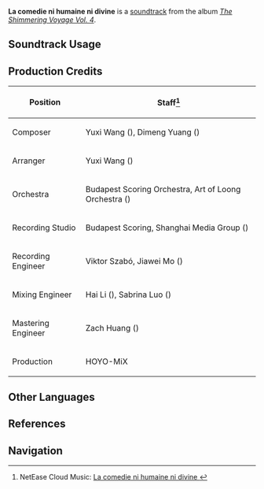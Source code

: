 {{Soundtrack Infobox
|image          = The Shimmering Voyage Vol 4.png
|album          = The Shimmering Voyage Vol. 4
|disc           = 2
|number         = 37
|featured       = 
|featured2      = 
|featured3      = 
|featured_disc  = 
|featured_disc2 = 
|featured_disc3 = 
|youtube_id     = Yql9NDlJvp0
|spotify_id     = 07K7Tt65gr1izU0fRFS6B6
|previous       = Lightless Dissonance
|next           = Tout est bien qui finit bien
}}
'''La comedie ni humaine ni divine''' is a [[soundtrack]] from the album ''[[The Shimmering Voyage Vol. 4]]''.

==Soundtrack Usage==
{{Soundtrack Usage
|location          = 
|quest             = Apocalypse//cutscene
|domain            = 
|eventgameplay     = 
|special_displayed = 
|special           = 
|teapot            = 
|mediaoriginal     =
}}
<!--
==Other Arrangements==
{{Files by Category Gallery|Media Using an Unreleased Arrangement of {{subst:#titleparts:{{subst:PAGENAME}}}} Soundtrack}}
-->
==Production Credits==
{| class="wikitable"
! Position
! Staff<ref>NetEase Cloud Music: [https://music.163.com/#/song?id=2613482874 La comedie ni humaine ni divine {{zh|欢呼吧，终幕已至}}]</ref>
|-
! Composer
| Yuxi Wang ({{zh|王予曦}}), Dimeng Yuang ({{zh|苑迪萌}})
|-
! Arranger
| Yuxi Wang ({{zh|王予曦}})
|-
! Orchestra
| Budapest Scoring Orchestra, Art of Loong Orchestra ({{zh|龙之艺交响乐团}})
|-
! Recording Studio
| Budapest Scoring, Shanghai Media Group ({{zh|上海广播大厦}})
|-
! Recording Engineer
| Viktor Szabó, Jiawei Mo ({{zh|莫家伟}})
|-
! Mixing Engineer
| Hai Li ({{zh|李海}}), Sabrina Luo ({{zh|罗筱薇}})
|-
! Mastering Engineer
| Zach Huang ({{zh|黄巍}})
|-
! Production
| HOYO-MiX
|}

<!--
==Gallery==
<gallery>
</gallery>

==Trivia==
-->

==Other Languages==
{{Other Languages
|en      = La comedie ni humaine ni divine
|en_lang = fr
|en_tl   = The Comedy Neither Human Nor Divine
|zhs     = 
|zhs_rm  = 
|zht     = 
|zht_rm  = 
|zh_tl   = 
|ja      = 
|ja_rm   = 
|ja_tl   = 
}}

==References==
{{Reflist}}

==Navigation==
{{Soundtrack Navbox|The Shimmering Voyage|4}}